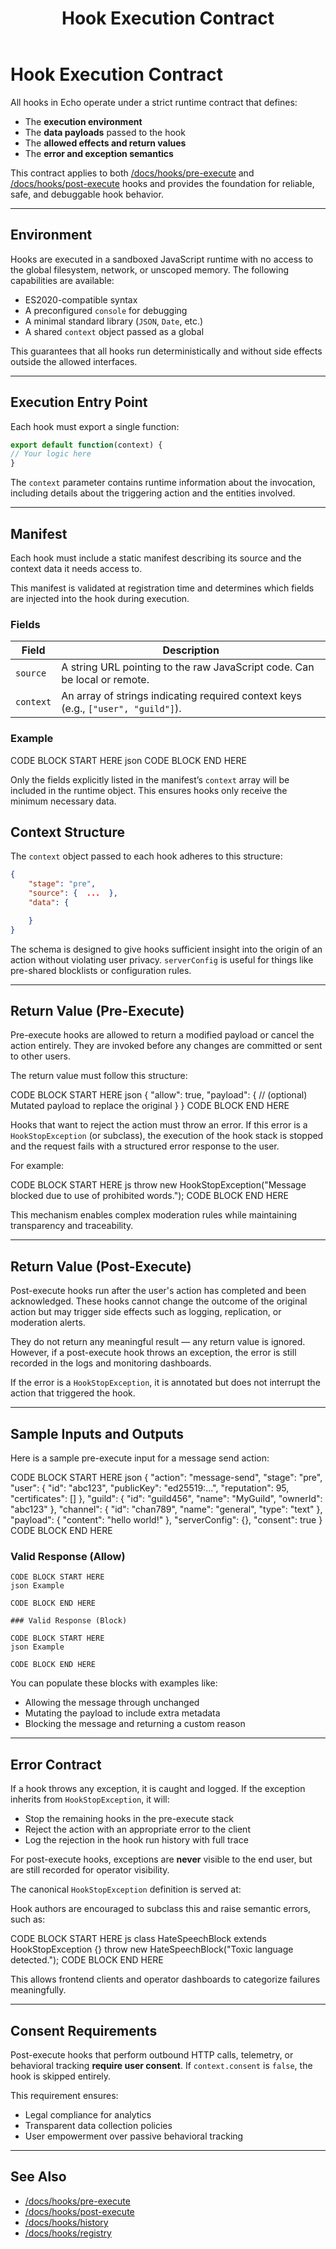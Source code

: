 ﻿---
title: Hook Execution Contract
description: Defines the data structures and runtime expectations for all hook invocations.
---


# Hook Execution Contract

All hooks in Echo operate under a strict runtime contract that defines:

- The **execution environment**
- The **data payloads** passed to the hook
- The **allowed effects and return values**
- The **error and exception semantics**

This contract applies to both [/docs/hooks/pre-execute](/docs/hooks/pre-execute) and
[/docs/hooks/post-execute](/docs/hooks/post-execute) hooks and provides the foundation for reliable, safe, and
debuggable hook behavior.

---

## Environment

Hooks are executed in a sandboxed JavaScript runtime with no access to the global filesystem, network, or
unscoped memory. The following capabilities are available:

- ES2020-compatible syntax
- A preconfigured `console` for debugging
- A minimal standard library (`JSON`, `Date`, etc.)
- A shared `context` object passed as a global

This guarantees that all hooks run deterministically and without side effects outside the allowed interfaces.

---

## Execution Entry Point

Each hook must export a single function:

```js
export default function(context) {
// Your logic here
}
```
The `context` parameter contains runtime information about the invocation, including details about the triggering
action and the entities involved.

---


## Manifest

Each hook must include a static manifest describing its source and the context data it needs access to.

This manifest is validated at registration time and determines which fields are injected into the hook during execution.

### Fields

| Field     | Description                                                                       |
|-----------|-----------------------------------------------------------------------------------|
| `source`  | A string URL pointing to the raw JavaScript code. Can be local or remote.         |
| `context` | An array of strings indicating required context keys (e.g., `["user", "guild"]`). |

### Example

CODE BLOCK START HERE
json
CODE BLOCK END HERE

Only the fields explicitly listed in the manifest’s `context` array will be included in the runtime object. This ensures hooks only receive the minimum necessary data.


## Context Structure

The `context` object passed to each hook adheres to this structure:

<SchemaExample path="">

</SchemaExample>

```json
{
    "stage": "pre",
    "source": {  ...  },
    "data": {

    }
}
```

The schema is designed to give hooks sufficient insight into the origin of an action without violating user privacy. `serverConfig` is useful for things like pre-shared blocklists or configuration rules.

---

## Return Value (Pre-Execute)

Pre-execute hooks are allowed to return a modified payload or cancel the action entirely. They are invoked before any changes are committed or sent to other users.

The return value must follow this structure:

CODE BLOCK START HERE
json
{
"allow": true,
"payload": {
// (optional) Mutated payload to replace the original
}
}
CODE BLOCK END HERE

Hooks that want to reject the action must throw an error. If this error is a `HookStopException` (or subclass), the execution of the hook stack is stopped and the request fails with a structured error response to the user.

For example:

CODE BLOCK START HERE
js
throw new HookStopException("Message blocked due to use of prohibited words.");
CODE BLOCK END HERE

This mechanism enables complex moderation rules while maintaining transparency and traceability.

---

## Return Value (Post-Execute)

Post-execute hooks run after the user's action has completed and been acknowledged. These hooks cannot change the outcome of the original action but may trigger side effects such as logging, replication, or moderation alerts.

They do not return any meaningful result — any return value is ignored. However, if a post-execute hook throws an exception, the error is still recorded in the logs and monitoring dashboards.

If the error is a `HookStopException`, it is annotated but does not interrupt the action that triggered the hook.

---

## Sample Inputs and Outputs

Here is a sample pre-execute input for a message send action:

CODE BLOCK START HERE
json
{
"action": "message-send",
"stage": "pre",
"user": {
"id": "abc123",
"publicKey": "ed25519:...",
"reputation": 95,
"certificates": []
},
"guild": {
"id": "guild456",
"name": "MyGuild",
"ownerId": "abc123"
},
"channel": {
"id": "chan789",
"name": "general",
"type": "text"
},
"payload": {
"content": "hello world!"
},
"serverConfig": {},
"consent": true
}
CODE BLOCK END HERE

### Valid Response (Allow)

<CodeGroup>

    CODE BLOCK START HERE
    json Example

    CODE BLOCK END HERE

    ### Valid Response (Block)

    CODE BLOCK START HERE
    json Example

    CODE BLOCK END HERE

</CodeGroup>

You can populate these blocks with examples like:

- Allowing the message through unchanged
- Mutating the payload to include extra metadata
- Blocking the message and returning a custom reason

---

## Error Contract

If a hook throws any exception, it is caught and logged. If the exception inherits from `HookStopException`, it will:

- Stop the remaining hooks in the pre-execute stack
- Reject the action with an appropriate error to the client
- Log the rejection in the hook run history with full trace

For post-execute hooks, exceptions are **never** visible to the end user, but are still recorded for operator visibility.

The canonical `HookStopException` definition is served at:


Hook authors are encouraged to subclass this and raise semantic errors, such as:

CODE BLOCK START HERE
js
class HateSpeechBlock extends HookStopException {}
throw new HateSpeechBlock("Toxic language detected.");
CODE BLOCK END HERE

This allows frontend clients and operator dashboards to categorize failures meaningfully.

---

## Consent Requirements

Post-execute hooks that perform outbound HTTP calls, telemetry, or behavioral tracking **require user consent**. If `context.consent` is `false`, the hook is skipped entirely.

This requirement ensures:

- Legal compliance for analytics
- Transparent data collection policies
- User empowerment over passive behavioral tracking

---

## See Also

- [/docs/hooks/pre-execute](/docs/hooks/pre-execute)
- [/docs/hooks/post-execute](/docs/hooks/post-execute)
- [/docs/hooks/history](/docs/hooks/history)
- [/docs/hooks/registry](/docs/hooks/registry)

